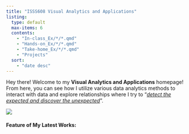 ```yaml
---
title: "ISSS608 Visual Analytics and Applications"
listing:
  type: default
  max-items: 6
  contents:
    - "In-class_Ex/*/*.qmd"
    - "Hands-on_Ex/*/*.qmd"
    - "Take-home_Ex/*/*.qmd"
    - "Projects"
  sort: 
    - "date desc"
---
```


Hey there! Welcome to my **Visual Analytics and Applications** homepage! From here, you can see how I utilize various data analytics methods to interact with data and explore relationships where I try to "[*detect the expected and discover the unexpected*]{.underline}".

![](images/Screenshot%202024-04-18%20155823.png)

#### **Feature of My Latest Works:**
